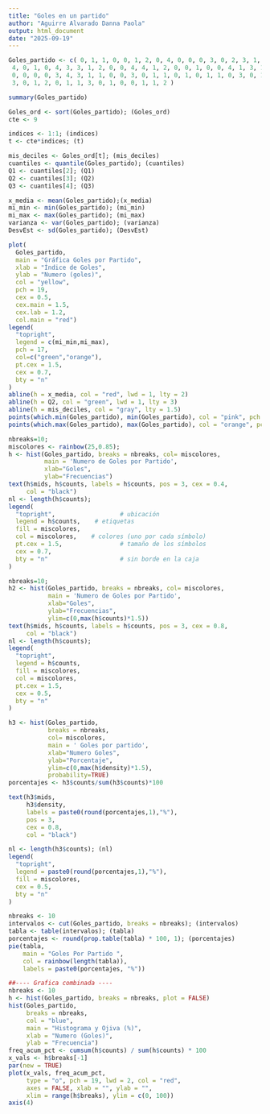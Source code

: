 ---
title: "Goles en un partido"
author: "Aguirre Alvarado Danna Paola"
output: html_document
date: "2025-09-19"
---

```{r}
Goles_partido <- c( 0, 1, 1, 0, 0, 1, 2, 0, 4, 0, 0, 0, 3, 0, 2, 3, 1, 1, 0, 1, 3, 0, 0,
 4, 0, 1, 0, 4, 3, 3, 1, 2, 0, 0, 4, 4, 1, 2, 0, 0, 1, 0, 0, 4, 1, 3, 1, 0, 1, 0, 0, 3, 0, 0,
 0, 0, 0, 0, 3, 4, 3, 1, 1, 0, 0, 3, 0, 1, 1, 0, 1, 0, 1, 1, 0, 3, 0, 1, 3, 0, 0, 3, 1, 3, 1,
 3, 0, 1, 2, 0, 1, 1, 3, 0, 1, 0, 0, 1, 1, 2 )
```

```{r}
summary(Goles_partido)
```

```{r}
Goles_ord <- sort(Goles_partido); (Goles_ord)
cte <- 9
```

```{r}
indices <- 1:1; (indices)
t <- cte*indices; (t)
```

```{r}
mis_deciles <- Goles_ord[t]; (mis_deciles)
cuantiles <- quantile(Goles_partido); (cuantiles)
Q1 <- cuantiles[2]; (Q1)
Q2 <- cuantiles[3]; (Q2)
Q3 <- cuantiles[4]; (Q3)
```

```{r}
x_media <- mean(Goles_partido);(x_media)
mi_min <- min(Goles_partido); (mi_min)
mi_max <- max(Goles_partido); (mi_max)
varianza <- var(Goles_partido); (varianza) 
DesvEst <- sd(Goles_partido); (DesvEst)
```

```{r}
plot(
  Goles_partido,
  main = "Gráfica Goles por Partido",
  xlab = "Índice de Goles",
  ylab = "Numero (goles)",
  col = "yellow",       
  pch = 19,           
  cex = 0.5,          
  cex.main = 1.5,     
  cex.lab = 1.2,      
  col.main = "red")
legend(
  "topright",                 
  legend = c(mi_min,mi_max),    
  pch = 17,
  col=c("green","orange"),
  pt.cex = 1.5,                
  cex = 0.7,
  bty = "n"                    
)
abline(h = x_media, col = "red", lwd = 1, lty = 2)     
abline(h = Q2, col = "green", lwd = 1, lty = 3) 
abline(h = mis_deciles, col = "gray", lty = 1.5)
points(which.min(Goles_partido), min(Goles_partido), col = "pink", pch = 17, cex = 1.5)
points(which.max(Goles_partido), max(Goles_partido), col = "orange", pch = 17, cex = 1.5)
```

```{r}
nbreaks=10;
miscolores <- rainbow(25,0.85);
h <- hist(Goles_partido, breaks = nbreaks, col= miscolores, 
          main = 'Numero de Goles por Partido',
          xlab="Goles",
          ylab="Frecuencias")
text(h$mids, h$counts, labels = h$counts, pos = 3, cex = 0.4, 
     col = "black")
nl <- length(h$counts); 
legend(
  "topright",                  # ubicación
  legend = h$counts,    # etiquetas
  fill = miscolores,
  col = miscolores,    # colores (uno por cada símbolo)
  pt.cex = 1.5,                # tamaño de los símbolos
  cex = 0.7,
  bty = "n"                    # sin borde en la caja
)
```

```{r}
nbreaks=10;
h2 <- hist(Goles_partido, breaks = nbreaks, col= miscolores, 
           main = 'Numero de Goles por Partido',
           xlab="Goles",
           ylab="Frecuencias",
           ylim=c(0,max(h$counts)*1.5))
text(h$mids, h$counts, labels = h$counts, pos = 3, cex = 0.8, 
     col = "black")
nl <- length(h$counts); 
legend(
  "topright",                
  legend = h$counts,    
  fill = miscolores,
  col = miscolores,    
  pt.cex = 1.5,               
  cex = 0.5,
  bty = "n"                    
)
```

```{r}
h3 <- hist(Goles_partido, 
           breaks = nbreaks, 
           col= miscolores, 
           main = ' Goles por partido',
           xlab="Numero Goles",
           ylab="Porcentaje",
           ylim=c(0,max(h$density)*1.5),
           probability=TRUE)
porcentajes <- h3$counts/sum(h3$counts)*100

text(h3$mids, 
     h3$density, 
     labels = paste0(round(porcentajes,1),"%"),
     pos = 3, 
     cex = 0.8, 
     col = "black")

nl <- length(h3$counts); (nl)
legend(
  "topright",                
  legend = paste0(round(porcentajes,1),"%"),
  fill = miscolores,
  cex = 0.5,
  bty = "n"                   
)
```

```{r}
nbreaks <- 10
intervalos <- cut(Goles_partido, breaks = nbreaks); (intervalos)
tabla <- table(intervalos); (tabla)
porcentajes <- round(prop.table(tabla) * 100, 1); (porcentajes)
pie(tabla,
    main = "Goles Por Partido ",
    col = rainbow(length(tabla)),
    labels = paste0(porcentajes, "%"))
```

```{r}
##---- Grafica combinada ----
nbreaks <- 10
h <- hist(Goles_partido, breaks = nbreaks, plot = FALSE)
hist(Goles_partido,
     breaks = nbreaks,
     col = "blue",
     main = "Histograma y Ojiva (%)",
     xlab = "Numero (Goles)",
     ylab = "Frecuencia")
freq_acum_pct <- cumsum(h$counts) / sum(h$counts) * 100
x_vals <- h$breaks[-1]
par(new = TRUE)
plot(x_vals, freq_acum_pct,
     type = "o", pch = 19, lwd = 2, col = "red",
     axes = FALSE, xlab = "", ylab = "",
     xlim = range(h$breaks), ylim = c(0, 100))
axis(4)                           
```
